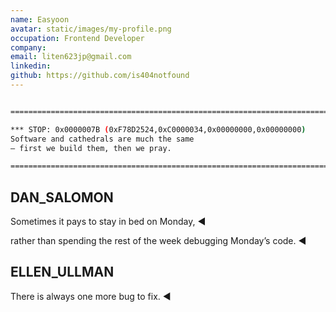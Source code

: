 ```yaml
---
name: Easyoon
avatar: static/images/my-profile.png
occupation: Frontend Developer
company: 
email: liten623jp@gmail.com
linkedin:
github: https://github.com/is404notfound
---
```


```bash

=======================================================================

*** STOP: 0x0000007B (0xF78D2524,0xC0000034,0x00000000,0x00000000)
Software and cathedrals are much the same
— first we build them, then we pray.

=======================================================================

```

## DAN_SALOMON

Sometimes it pays to stay in bed on Monday, ◀︎

rather than spending the rest of the week debugging Monday’s code. ◀︎


## ELLEN_ULLMAN

There is always one more bug to fix. ◀︎



